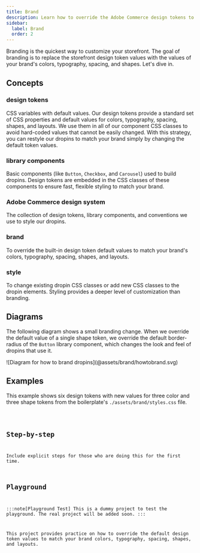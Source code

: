 ```yaml
---
title: Brand
description: Learn how to override the Adobe Commerce design tokens to match your brand.
sidebar:
  label: Brand
  order: 2
---
```



Branding is the quickest way to customize your storefront. The goal of branding is to replace the storefront design token values with the values of your brand's colors, typography, spacing, and shapes. Let's dive in.

## Concepts

<Concepts>

### design tokens

CSS variables with default values. Our design tokens provide a standard set of CSS properties and default values for colors, typography, spacing, shapes, and layouts. We use them in all of our component CSS classes to avoid hard-coded values that cannot be easily changed. With this strategy, you can restyle our dropins to match your brand simply by changing the default token values.

<CodeImport code={base} title="All default design tokens" lang="css" frame="none" />

### library components

Basic components (like `Button`, `Checkbox`, and `Carousel`) used to build dropins. Design tokens are embedded in the CSS classes of these components to ensure fast, flexible styling to match your brand.

### Adobe Commerce design system

The collection of design tokens, library components, and conventions we use to style our dropins.

### brand

To override the built-in design token default values to match your brand's colors, typography, spacing, shapes, and layouts.

### style

To change existing dropin CSS classes or add new CSS classes to the dropin elements. Styling provides a deeper level of customization than branding.

</Concepts>

## Diagrams

The following diagram shows a small branding change. When we override the default value of a single shape token, we override the default border-radius of the `Button` library component, which changes the look and feel of dropins that use it.

<Diagram caption="How to override the dropin-design tokens.">
  ![Diagram for how to brand dropins](@assets/brand/howtobrand.svg)
</Diagram>

## Examples

This example shows six design tokens with new values for three color and three shape tokens from the boilerplate's `./assets/brand/styles.css` file.

<Code code={styles} lang="css" title="./assets/brand/styles.css" />

## Step-by-step

Include explicit steps for those who are doing this for the first time.

## Playground

:::note[Playground Test]
This is a dummy project to test the playground. The real project will be added soon.
:::

This project provides practice on how to override the default design token values to match your brand colors, typography, spacing, shapes, and layouts.

<StackBlitz id="stackblitz-starters-pxk7lr" file="index.html,styles.css" />
